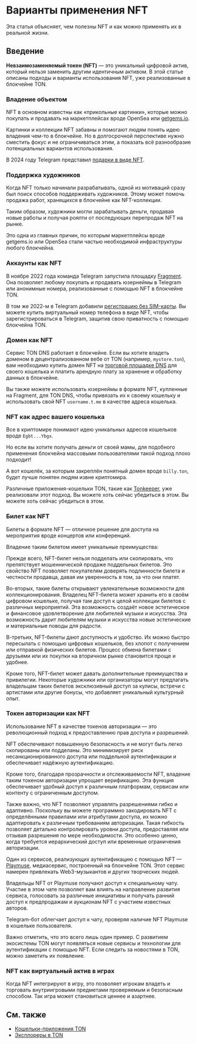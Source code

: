 
# Варианты применения NFT

Эта статья объясняет, чем полезны NFT и как можно применять их в реальной жизни.

## Введение

**Невзаимозаменяемый токен (NFT)** — это уникальный цифровой актив, который нельзя заменить другим идентичным активом. В этой статье описаны подходы и варианты использования NFT, уже реализованные в блокчейне TON.

### Владение объектом

NFT в основном известны как «прикольные картинки», которые можно покупать и продавать на маркетплейсах вроде OpenSea или [getgems.io](https://getgems.io).

Картинки и коллекции NFT забавны и помогают людям понять идею владения чем-то в блокчейне. Но в долгосрочной перспективе нужно сместить фокус и не ограничиваться этим, а показать всё разнообразие потенциальных вариантов использования.

В 2024 году Telegram представил [подарки в виде NFT](https://telegram.org/blog/wear-gifts-blockchain-and-more#move-gifts-to-the-blockchain).

### Поддержка художников

Когда NFT только начинали разрабатывать, одной из мотиваций сразу был поиск способов поддерживать художников. Этому может помочь продажа работ, хранящихся в блокчейне как NFT-коллекции.

Таким образом, художники могли зарабатывать деньги, продавая новые работы и получая роялти от последующих перепродаж NFT на рынке.

Это одна из главных причин, по которым маркетплейсы вроде getgems.io или OpenSea стали частью необходимой инфраструктуры любого блокчейна.

### Аккаунты как NFT

В ноябре 2022 года команда Telegram запустила площадку [Fragment](https://fragment.com/). Она позволяет любому покупать и продавать юзернеймы в Telegram или анонимные номера, реализованные с помощью NFT в блокчейне TON.

В том же 2022-м в Telegram добавили [регистрацию без SIM-карты](https://telegram.org/blog/ultimate-privacy-topics-2-0#sign-up-without-a-sim-card). Вы можете купить виртуальный номер телефона в виде NFT, чтобы зарегистрироваться в Telegram, защитив свою приватность с помощью блокчейна TON.

### Домен как NFT

Сервис TON DNS работает в блокчейне. Если вы хотите владеть доменом в децентрализованном вебе от TON (например, `mystore.ton`), вам необходимо купить домен NFT на [торговой площадке DNS](https://dns.ton.org/) для своего кошелька и платить арендную плату за хранение и обработку данных в блокчейне.

Вы также можете использовать юзернеймы в формате NFT, купленные на Fragment, для TON DNS, чтобы привязать их к своему кошельку и использовать свой NFT `username.t.me` в качестве адреса кошелька.

### NFT как адрес вашего кошелька

Все в криптомире понимают идею уникальных адресов кошельков вроде `Egbt...Ybgx`.

Но если вы хотите получать деньги от своей мамы, для подобного применения блокчейна массовыми пользователями такой подход плохо подходит!

А вот кошелёк, за которым закреплён понятный домен вроде `billy.ton`, будет лучше понятен людям извне криптомира.

Различные приложения-кошельки TON, такие как [Tonkeeper](https://tonkeeper.com/), уже реализовали этот подход. Вы можете хоть сейчас убедиться в этом. Вы можете хоть сейчас убедиться в этом.

### Билет как NFT

Билеты в формате NFT — отличное решение для доступа на мероприятия вроде концертов или конференций.

Владение таким билетом имеет уникальные преимущества:

Прежде всего, NFT-билет нельзя подделать или скопировать, что препятствует мошеннической продаже поддельных билетов. Это свойство NFT позволяет покупателям доверять подлинности билета и честности продавца, давая им уверенность в том, за что они платят.

Во-вторых, такие билеты открывают увлекательные возможности для коллекционирования. Владелец NFT-билета может хранить его в своём цифровом кошельке, получая там доступ к целой коллекции билетов с различных мероприятий. Эта возможность создаёт новое эстетическое и финансовое удовлетворение для любителей музыки и искусства. Эта возможность дарит любителям музыки и искусства новые эстетические и материальные поводы для радости.

В-третьих, NFT-билеты дают доступность и удобство. Их можно быстро пересылать с помощью цифровых кошельков, без хлопот с получением или отправкой физических билетов. Процесс обмена билетами с друзьями или их покупки на вторичном рынке становится проще и удобнее.

Кроме того, NFT-билет может давать дополнительные преимущества и привилегии. Некоторые художники или организаторы могут предлагать владельцам таких билетов эксклюзивный доступ за кулисы, встречи с артистами или другие бонусы, что добавляет уникальный культурный опыт.

### Токен авторизации как NFT

Использование NFT в качестве токенов авторизации — это революционный подход к предоставлению прав доступа и разрешений.

NFT обеспечивают повышенную безопасность и не могут быть легко скопированы или подделаны. Это минимизирует риск несанкционированного доступа или поддельной аутентификации и обеспечивает надёжную аутентификацию.

Кроме того, благодаря прозрачности и отслеживаемости NFT, владение таким токеном авторизации упрощает верификацию. Эта функция обеспечивает удобный доступ к различным платформам, сервисам или контенту с ограниченным доступом.

Также важно, что NFT позволяют управлять разрешениями гибко и адаптивно. Поскольку вы можете программно закодировать NFT с определёнными правилами или атрибутами доступа, их можно адаптировать к различным требованиям авторизации. Такая гибкость позволяет детально контролировать уровни доступа, предоставляя или отзывая разрешения по мере необходимости. Это особенно ценно, когда требуется иерархический доступ или временные ограничения авторизации.

Один из сервисов, реализующих аутентификацию с помощью NFT — [Playmuse](https://playmuse.org/), медиасервис, построенный на блокчейне TON. Этот сервис намерен привлекать Web3-музыкантов и других творческих людей.

Владельцы NFT от Playmuse получают доступ к специальному чату. Участие в этом чате позволяет вам влиять на направление развития сервиса, голосовать за различные инициативы и получать ранний доступ к предпродажам и аукционам NFT с участием известных авторов.

Telegram-бот облегчает доступ к чату, проверяя наличие NFT Playmuse в кошельке пользователя.

Важно отметить, что это всего лишь один пример. С развитием экосистемы TON могут появляться новые сервисы и технологии для аутентификации с помощью NFT. Если следить за новостями в TON, можно заметить их появление.

### NFT как виртуальный актив в играх

Когда NFT интегрируют в игру, это позволяет игрокам владеть и торговать внутриигровыми предметами проверяемым и безопасным способом. Так игра может становиться ценнее и азартнее.

## См. также

- [Кошельки-приложения TON](/v3/concepts/dive-into-ton/ton-ecosystem/wallet-apps)
- [Эксплореры в TON](/v3/concepts/dive-into-ton/ton-ecosystem/explorers-in-ton)

<Feedback />

